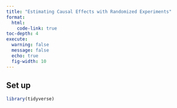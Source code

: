 ```yaml
---
title: "Estimating Causal Effects with Randomized Experiments"
format:
  html:
    code-link: true
toc-depth: 4
execute: 
  warning: false
  message: false
  echo: true
  fig-width: 10
---
```


## Set up

```r
library(tidyverse)
```

